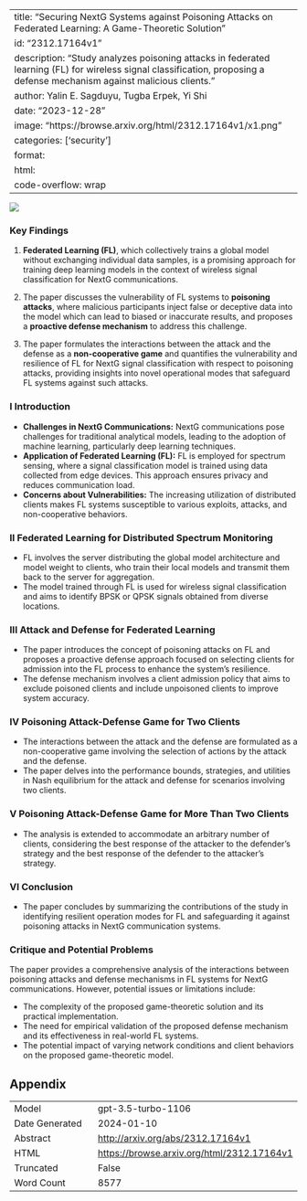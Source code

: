 
---
title: "Securing NextG Systems against Poisoning Attacks on Federated Learning: A Game-Theoretic Solution"
id: "2312.17164v1"
description: "Study analyzes poisoning attacks in federated learning (FL) for wireless signal classification, proposing a defense mechanism against malicious clients."
author: Yalin E. Sagduyu, Tugba Erpek, Yi Shi
date: "2023-12-28"
image: "https://browse.arxiv.org/html/2312.17164v1/x1.png"
categories: ['security']
format:
  html:
    code-overflow: wrap
---

![](https://browse.arxiv.org/html/2312.17164v1/x1.png)

### **Key Findings**

1. **Federated Learning (FL)**, which collectively trains a global model without exchanging individual data samples, is a promising approach for training deep learning models in the context of wireless signal classification for NextG communications.

2. The paper discusses the vulnerability of FL systems to **poisoning attacks**, where malicious participants inject false or deceptive data into the model which can lead to biased or inaccurate results, and proposes a **proactive defense mechanism** to address this challenge.

3. The paper formulates the interactions between the attack and the defense as a **non-cooperative game** and quantifies the vulnerability and resilience of FL for NextG signal classification with respect to poisoning attacks, providing insights into novel operational modes that safeguard FL systems against such attacks.

### **I Introduction**

- **Challenges in NextG Communications:** NextG communications pose challenges for traditional analytical models, leading to the adoption of machine learning, particularly deep learning techniques.
- **Application of Federated Learning (FL):** FL is employed for spectrum sensing, where a signal classification model is trained using data collected from edge devices. This approach ensures privacy and reduces communication load.
- **Concerns about Vulnerabilities:** The increasing utilization of distributed clients makes FL systems susceptible to various exploits, attacks, and non-cooperative behaviors.

### **II Federated Learning for Distributed Spectrum Monitoring**

- FL involves the server distributing the global model architecture and model weight to clients, who train their local models and transmit them back to the server for aggregation.
- The model trained through FL is used for wireless signal classification and aims to identify BPSK or QPSK signals obtained from diverse locations.

### **III Attack and Defense for Federated Learning**

- The paper introduces the concept of poisoning attacks on FL and proposes a proactive defense approach focused on selecting clients for admission into the FL process to enhance the system's resilience.
- The defense mechanism involves a client admission policy that aims to exclude poisoned clients and include unpoisoned clients to improve system accuracy.

### **IV Poisoning Attack-Defense Game for Two Clients**

- The interactions between the attack and the defense are formulated as a non-cooperative game involving the selection of actions by the attack and the defense.
- The paper delves into the performance bounds, strategies, and utilities in Nash equilibrium for the attack and defense for scenarios involving two clients.

### **V Poisoning Attack-Defense Game for More Than Two Clients**

- The analysis is extended to accommodate an arbitrary number of clients, considering the best response of the attacker to the defender's strategy and the best response of the defender to the attacker's strategy.

### **VI Conclusion**

- The paper concludes by summarizing the contributions of the study in identifying resilient operation modes for FL and safeguarding it against poisoning attacks in NextG communication systems.

### **Critique and Potential Problems**

The paper provides a comprehensive analysis of the interactions between poisoning attacks and defense mechanisms in FL systems for NextG communications. However, potential issues or limitations include:

- The complexity of the proposed game-theoretic solution and its practical implementation.
- The need for empirical validation of the proposed defense mechanism and its effectiveness in real-world FL systems.
- The potential impact of varying network conditions and client behaviors on the proposed game-theoretic model.

## Appendix

|          |          |
|----------|----------|
| Model     | gpt-3.5-turbo-1106       |
| Date Generated     | 2024-01-10       |
| Abstract | [http://arxiv.org/abs/2312.17164v1](http://arxiv.org/abs/2312.17164v1)        |
| HTML     | [https://browse.arxiv.org/html/2312.17164v1](https://browse.arxiv.org/html/2312.17164v1)       |
| Truncated       | False       |
| Word Count       | 8577       |